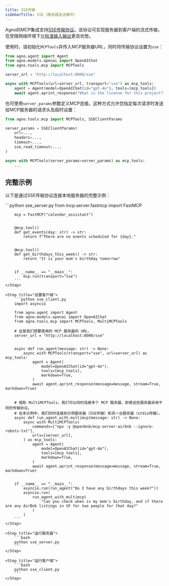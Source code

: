 ```yaml
---
title: SSE传输
sidebarTitle: SSE（服务器发送事件）
---
```

Agno的MCP集成支持[SSE传输协议](https://modelcontextprotocol.io/docs/concepts/transports#server-sent-events-sse)。该协议可实现服务器到客户端的流式传输，在受限网络环境下比[标准输入输出](https://modelcontextprotocol.io/docs/concepts/transports#standard-input%2Foutput-stdio)更具优势。

使用时，请初始化`MCPTools`并传入MCP服务器URL，同时将传输协议设置为`sse`：

```python
from agno.agent import Agent
from agno.models.openai import OpenAIChat
from agno.tools.mcp import MCPTools

server_url = "http://localhost:8000/sse"

async with MCPTools(url=server_url, transport="sse") as mcp_tools:
    agent = Agent(model=OpenAIChat(id="gpt-4o"), tools=[mcp_tools])
    await agent.aprint_response("What is the license for this project?", stream=True)
```

也可使用`server_params`参数定义MCP连接。这种方式允许您指定每次请求时发送给MCP服务器的请求头及超时设置：

```python
from agno.tools.mcp import MCPTools, SSEClientParams

server_params = SSEClientParams(
    url=...,
    headers=...,
    timeout=...,
    sse_read_timeout=...,
)

async with MCPTools(server_params=server_params) as mcp_tools:
    ...
```

## 完整示例

以下是通过SSE传输协议连接本地服务器的完整示例：

<Steps>
    <Step title="设置服务器">
        ```python sse_server.py
        from mcp.server.fastmcp import FastMCP

        mcp = FastMCP("calendar_assistant")


        @mcp.tool()
        def get_events(day: str) -> str:
            return f"There are no events scheduled for {day}."


        @mcp.tool()
        def get_birthdays_this_week() -> str:
            return "It is your mom's birthday tomorrow"


        if __name__ == "__main__":
            mcp.run(transport="sse")
        ```
    </Step>

    <Step title="设置客户端">
        ```python sse_client.py
        import asyncio

        from agno.agent import Agent
        from agno.models.openai import OpenAIChat
        from agno.tools.mcp import MCPTools, MultiMCPTools

        # 这是我们想要使用的 MCP 服务器的 URL。
        server_url = "http://localhost:8000/sse"


        async def run_agent(message: str) -> None:
            async with MCPTools(transport="sse", url=server_url) as mcp_tools:
                agent = Agent(
                    model=OpenAIChat(id="gpt-4o"),
                    tools=[mcp_tools],
                    markdown=True,
                )
                await agent.aprint_response(message=message, stream=True, markdown=True)


        # 借助 MultiMCPTools，我们可以同时连接多个 MCP 服务器，即使这些服务器采用不同的传输协议。
        # 在本示例中，我们同时连接到示例服务器（SSE传输）和另一台服务器（stdio传输）。
        async def run_agent_with_multimcp(message: str) -> None:
            async with MultiMCPTools(
                commands=["npx -y @openbnb/mcp-server-airbnb --ignore-robots-txt"],
                urls=[server_url],
            ) as mcp_tools:
                agent = Agent(
                    model=OpenAIChat(id="gpt-4o"),
                    tools=[mcp_tools],
                    markdown=True,
                )
                await agent.aprint_response(message=message, stream=True, markdown=True)


        if __name__ == "__main__":
            asyncio.run(run_agent("Do I have any birthdays this week?"))
            asyncio.run(
                run_agent_with_multimcp(
                    "Can you check when is my mom's birthday, and if there are any AirBnb listings in SF for two people for that day?"
                )
            )
        ```
    </Step>

    <Step title="运行服务器">
        ```bash
        python sse_server.py
        ```
    </Step>

    <Step title="运行客户端">
        ```bash
        python sse_client.py
        ```
    </Step>
</Steps>